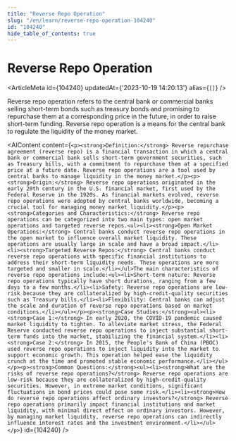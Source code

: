 ```yaml
---
title: "Reverse Repo Operation"
slug: "/en/learn/reverse-repo-operation-104240"
id: "104240"
hide_table_of_contents: true
---
```



# Reverse Repo Operation

<ArticleMeta id={104240} updatedAt={'2023-10-19 14:20:13'} alias={`[]`} />
<div className='border-solid border-b border-t-0 my-4 border-[var(--ifm-color-gray-300)]' />

Reverse repo operation refers to the central bank or commercial banks selling short-term bonds such as treasury bonds and promising to repurchase them at a corresponding price in the future, in order to raise short-term funding. Reverse repo operation is a means for the central bank to regulate the liquidity of the money market.

<AIContent content={`<p><strong>Definition:</strong> Reverse repurchase agreement (reverse repo) is a financial transaction in which a central bank or commercial bank sells short-term government securities, such as Treasury bills, with a commitment to repurchase them at a specified price at a future date. Reverse repo operations are a tool used by central banks to manage liquidity in the money market.</p><p><strong>Origin:</strong> Reverse repo operations originated in the early 20th century in the U.S. financial market, first used by the Federal Reserve in the 1920s. As financial markets evolved, reverse repo operations were adopted by central banks worldwide, becoming a crucial tool for managing money market liquidity.</p><p><strong>Categories and Characteristics:</strong> Reverse repo operations can be categorized into two main types: open market operations and targeted reverse repos.<ul><li><strong>Open Market Operations:</strong> Central banks conduct reverse repo operations in the open market to influence overall market liquidity. These operations are usually large in scale and have a broad impact.</li><li><strong>Targeted Reverse Repos:</strong> Central banks conduct reverse repo operations with specific financial institutions to address their short-term liquidity needs. These operations are more targeted and smaller in scale.</li></ul>The main characteristics of reverse repo operations include:<ul><li>Short-term nature: Reverse repo operations typically have short durations, ranging from a few days to a few months.</li><li>Safety: Reverse repo operations are low-risk because they are collateralized by high-credit-quality securities such as Treasury bills.</li><li>Flexibility: Central banks can adjust the scale and duration of reverse repo operations based on market conditions.</li></ul></p><p><strong>Case Studies:</strong><ul><li><strong>Case 1:</strong> In early 2020, the COVID-19 pandemic caused market liquidity to tighten. To alleviate market stress, the Federal Reserve conducted reverse repo operations to inject substantial short-term funds into the market, stabilizing the financial system.</li><li><strong>Case 2:</strong> In 2015, the People's Bank of China (PBOC) used reverse repo operations to inject liquidity into the market to support economic growth. This operation helped ease the liquidity crunch at the time and promoted stable economic performance.</li></ul></p><p><strong>Common Questions:</strong><ul><li><strong>What are the risks of reverse repo operations?</strong> Reverse repo operations are low-risk because they are collateralized by high-credit-quality securities. However, in extreme market conditions, significant fluctuations in bond prices could pose some risk.</li><li><strong>How do reverse repo operations affect ordinary investors?</strong> Reverse repo operations primarily impact financial institutions and market liquidity, with minimal direct effect on ordinary investors. However, by managing market liquidity, reverse repo operations can indirectly influence interest rates and the investment environment.</li></ul></p>`} id={104240} />
